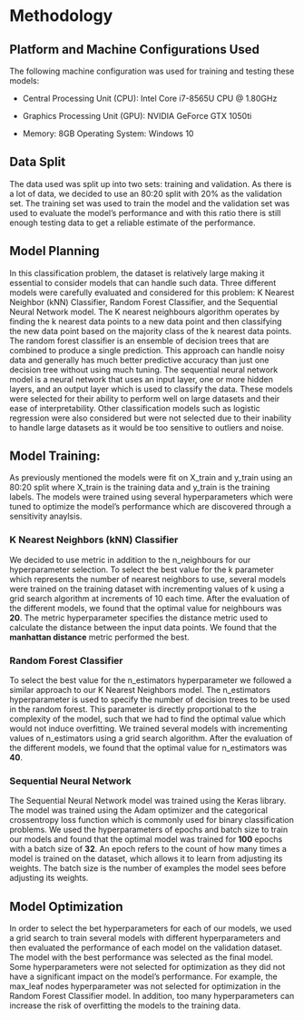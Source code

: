 # Methodology

## Platform and Machine Configurations Used

The following machine configuration was used for training and testing these models:

-   Central Processing Unit (CPU): Intel Core i7-8565U CPU \@ 1.80GHz

-   Graphics Processing Unit (GPU): NVIDIA GeForce GTX 1050ti

-   Memory: 8GB Operating System: Windows 10

## Data Split

The data used was split up into two sets: training and validation. As there is a lot of data, we decided to use an 80:20 split with 20% as the validation set. The training set was used to train the model and the validation set was used to evaluate the model's performance and with this ratio there is still enough testing data to get a reliable estimate of the performance.

## Model Planning

In this classification problem, the dataset is relatively large making it essential to consider models that can handle such data. Three different models were carefully evaluated and considered for this problem: K Nearest Neighbor (kNN) Classifier, Random Forest Classifier, and the Sequential Neural Network model. The K nearest neighbours algorithm operates by finding the k nearest data points to a new data point and then classifying the new data point based on the majority class of the k nearest data points. The random forest classifier is an ensemble of decision trees that are combined to produce a single prediction. This approach can handle noisy data and generally has much better predictive accuracy than just one decision tree without using much tuning. The sequential neural network model is a neural network that uses an input layer, one or more hidden layers, and an output layer which is used to classify the data. These models were selected for their ability to perform well on large datasets and their ease of interpretability. Other classification models such as logistic regression were also considered but were not selected due to their inability to handle large datasets as it would be too sensitive to outliers and noise.

## Model Training:

As previously mentioned the models were fit on X_train and y_train using an 80:20 split where X_train is the training data and y_train is the training labels. The models were trained using several hyperparameters which were tuned to optimize the model's performance which are discovered through a sensitivity anaylsis.

### K Nearest Neighbors (kNN) Classifier

We decided to use metric in addition to the n_neighbours for our hyperparameter selection. To select the best value for the k parameter which represents the number of nearest neighbors to use, several models were trained on the training dataset with incrementing values of k using a grid search algorithm at increments of 10 each time. After the evaluation of the different models, we found that the optimal value for neighbours was **20**. The metric hyperparameter specifies the distance metric used to calculate the distance between the input data points. We found that the **manhattan distance** metric performed the best.

### Random Forest Classifier

To select the best value for the n_estimators hyperparameter we followed a similar approach to our K Nearest Neighbors model. The n_estimators hyperparameter is used to specify the number of decision trees to be used in the random forest. This parameter is directly proportional to the complexity of the model, such that we had to find the optimal value which would not induce overfitting. We trained several models with incrementing values of n_estimators using a grid search algorithm. After the evaluation of the different models, we found that the optimal value for n_estimators was **40**.

### Sequential Neural Network

The Sequential Neural Network model was trained using the Keras library. The model was trained using the Adam optimizer and the categorical crossentropy loss function which is commonly used for binary classification problems. We used the hyperparameters of epochs and batch size to train our models and found that the optimal model was trained for **100** epochs with a batch size of **32**. An epoch refers to the count of how many times a model is trained on the dataset, which allows it to learn from adjusting its weights. The batch size is the number of examples the model sees before adjusting its weights.

## Model Optimization

In order to select the bet hyperparameters for each of our models, we used a grid search to train several models with different hyperparameters and then evaluated the performance of each model on the validation dataset. The model with the best performance was selected as the final model. Some hyperparameters were not selected for optimization as they did not have a significant impact on the model's performance. For example, the max_leaf nodes hyperparameter was not selected for optimization in the Random Forest Classifier model. In addition, too many hyperparameters can increase the risk of overfitting the models to the training data.

